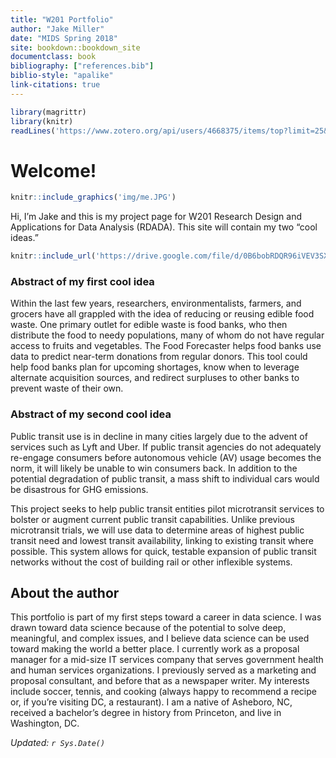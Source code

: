 ```yaml
---
title: "W201 Portfolio"
author: "Jake Miller"
date: "MIDS Spring 2018"
site: bookdown::bookdown_site
documentclass: book
bibliography: ["references.bib"]
biblio-style: "apalike"
link-citations: true
---
```


<!-- This won't be displayed but it will initialize your R session. Add any R libraries you need here. -->
```r
library(magrittr)
library(knitr)
readLines('https://www.zotero.org/api/users/4668375/items/top?limit=25&format=bibtex&key=FBIr7Fsgjnh7a3sK6mZNzB7S&v=1') %>% writeLines('references.bib')
```


# Welcome! {-}

<!-- You can include images saved within your repo... -->
```r
knitr::include_graphics('img/me.JPG')
```

Hi, I'm Jake and this is my project page for W201 Research Design and Applications for Data Analysis (RDADA). This site will contain my two "cool ideas." 

<!-- Below this line is just examples of how you can embed video from Google Drive. First you have to enable sharing, then just get the object ID which is that long string between d/ and /preview and will also be appended to any sharing link you generate for your video. -->
<p>
```r
knitr::include_url('https://drive.google.com/file/d/0B6bobRDQR96iVEV3SXJJal9CczQ/preview')
```

### Abstract of my first cool idea {-}

Within the last few years, researchers, environmentalists, farmers, and grocers have all grappled with the idea of reducing or reusing edible food waste. One primary outlet for edible waste is food banks, who then distribute the food to needy populations, many of whom do not have regular access to fruits and vegetables. The Food Forecaster helps food banks use data to predict near-term donations from regular donors. This tool could help food banks plan for upcoming shortages, know when to leverage alternate acquisition sources, and redirect surpluses to other banks to prevent waste of their own.

### Abstract of my second cool idea {-}

Public transit use is in decline in many cities largely due to the advent of services such as Lyft and Uber. If public transit agencies do not adequately re-engage consumers before autonomous vehicle (AV) usage becomes the norm, it will likely be unable to win consumers back. In addition to the potential degradation of public transit, a mass shift to individual cars would be disastrous for GHG emissions. 

This project seeks to help public transit entities pilot microtransit services to bolster or augment current public transit capabilities. Unlike previous microtransit trials, we will use data to determine areas of highest public transit need and lowest transit availability, linking to existing transit where possible. This system allows for quick, testable expansion of public transit networks without the cost of building rail or other inflexible systems.

## About the author {-}

This portfolio is part of my first steps toward a career in data science. I was drawn toward data science because of the potential to solve deep, meaningful, and complex issues, and I believe data science can be used toward making the world a better place. I currently work as a proposal manager for a mid-size IT services company that serves government health and human services organizations. I previously served as a marketing and proposal consultant, and before that as a newspaper writer. My interests include soccer, tennis, and cooking (always happy to recommend a recipe or, if you're visiting DC, a restaurant). I am a native of Asheboro, NC, received a bachelor's degree in history from Princeton, and live in Washington, DC.

*Updated: `r Sys.Date()`*

